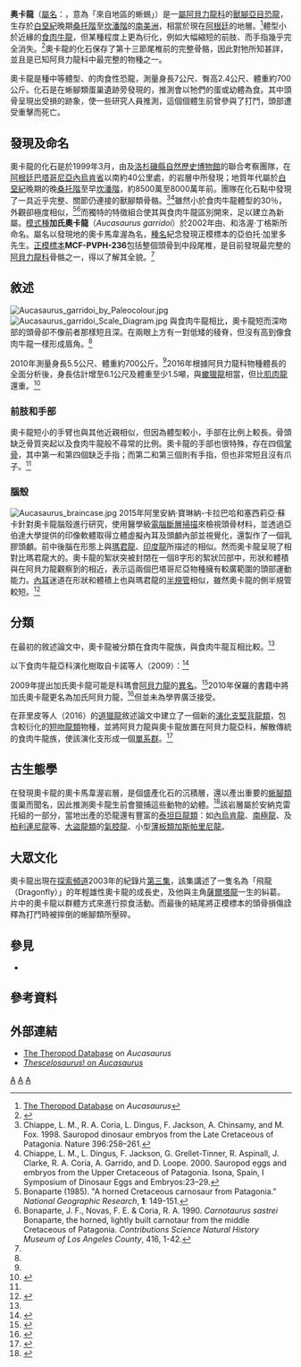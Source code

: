{{Automatic Taxobox
| taxon = Aucasaurus
| fossil_range = [[白堊紀|白堊紀]]晚期<br>{{fossilrange|85|80}}
| image = Aucasaurus.jpg
| image_caption = 骨架模型
| authority = {{link-en|羅多爾夫·科里亞|Rodolfo Coria|Coria|Rodolfo Coria}} ''et al.'', 2002
| type_species = '''加氏奧卡龍<br>''Aucasaurus garridoi'''''
| type_species_authority = Coria ''et al.'', 2002
| synonyms = 
* 加氏[[阿貝力龍|阿貝力龍]] ''Abelisaurus garridoi'' <br><small>{{link-en|葛瑞格利·保羅|Gregory S. Paul|Paul|Gregory S. Paul}}, 2010</small>
}}

'''奥卡龍'''（[[屬名|屬名]]：{{lang|la|''Aucasaurus''}}，意為「來自{{link-en|奧卡·馬韋渥|Auca Mahuevo}}地區的蜥蜴」）是一[[屬|屬]][[阿貝力龍科|阿貝力龍科]]的[[獸腳亞目|獸腳亞目]][[恐龍|恐龍]]，生存於[[白堊紀|白堊紀]]晚期[[桑托階|桑托階]]至[[坎潘階|坎潘階]]的[[南美洲|南美洲]]，相當於現在[[阿根廷|阿根廷]]的{{link-en|安納克雷托組|Anacleto Formation}}地層。<ref>[https://web.archive.org/web/20130929072019/http://archosaur.us/theropoddatabase/Ceratosauria.htm#Aucasaurusgarridoi The Theropod Database] on ''Aucasaurus''</ref>體型小於近緣的[[食肉牛龍|食肉牛龍]]，但某種程度上更為衍化，例如大幅縮短的前肢、而手指幾乎完全消失。<ref name=Coriaetal.2002>{{Cite journal | last1 = Coria | first1 = R. A. | last2 = Chiappe | first2 = L. M. | last3 = Dingus | first3 = L. | title = A new close relative of ''Carnotaurus sastrei'' Bonaparte 1985 (Theropoda: Abelisauridae) from the Late Cretaceous of Patagonia | journal = Journal of Vertebrate Paleontology | volume = 22 | issue = 2 | pages = 460 | year = 2002 | doi = 10.1671/0272-4634(2002)022[0460:ANCROC]2.0.CO;2 }}</ref>奧卡龍的化石保存了第十三節尾椎前的完整骨骼，因此對牠所知甚詳，並且是已知阿貝力龍科中最完整的物種之一。

奧卡龍是種中等體型、{{link-en|二足行動|Bipedalism}}的肉食性恐龍，測量身長7公尺、臀高2.4公尺、體重約700公斤。化石是在蜥腳類蛋巢遺跡旁發現的，推測會以牠們的蛋或幼體為食。其中頭骨呈現出受損的跡象，使一些研究人員推測，這個個體生前曾參與了打鬥，頭部遭受重擊而死亡。

==發現及命名==
奧卡龍的化石是於1999年3月，由{{link-en|卡門佛內斯博物館|Museo Carmen Funes}}及[[洛杉磯縣自然歷史博物館|洛杉磯縣自然歷史博物館]]的聯合考察團隊，在[[阿根廷|阿根廷]][[巴塔哥尼亞|巴塔哥尼亞]][[內烏肯省|內烏肯省]]{{link-es|奧卡馬韋達火山|Reserva provincial Auca Mahuida}}以南約40公里處，{{link-en|科羅拉多河亞群|Río Colorado Subgroup}}{{link-en|內烏肯盆地|Neuquén Basin}}的{{link-en|安納克雷托組|Anacleto Formation}}岩層中所發現；地質年代屬於[[白堊紀|白堊紀]]晚期的晚[[桑托階|桑托階]]至早[[坎潘階|坎潘階]]，約8500萬至8000萬年前。團隊在{{link-en|奧卡馬韋渥|Auca Mahuevo}}化石點中發現了一具近乎完整、關節仍連接的獸腳類骨骼。<ref name = CHI98>Chiappe, L. M., R. A. Coria, L. Dingus, F. Jackson, A. Chinsamy, and M. Fox. 1998. Sauropod dinosaur embryos from the Late Cretaceous of Patagonia. Nature 396:258–261.</ref><ref name = CHI00>Chiappe, L. M.,  L. Dingus, F. Jackson, G. Grellet-Tinner, R. Aspinall, J. Clarke, R. A. Coria, A. Garrido, and D. Loope. 2000. Sauropod eggs and embryos from the Upper Cretaceous of Patagonia. Isona, Spain, I Symposium of Dinosaur Eggs and Embryos:23–29.</ref>雖然小於食肉牛龍體型的30％，外觀卻極度相似，<ref name=BON85>Bonaparte (1985). "A horned Cretaceous carnosaur from Patagonia." ''National Geographic Research'', '''1''': 149-151.</ref><ref name=BON90>Bonaparte, J. F., Novas, F. E. & Coria, R. A. 1990. ''Carnotaurus sastrei'' Bonaparte, the horned, lightly built carnotaur from the middle Cretaceous of Patagonia. ''Contributions Science Natural History Museum of Los Angeles County'', 416, 1-42.</ref>而獨特的特徵組合使其與食肉牛龍區別開來，足以建立為新屬。[[模式種|模式種]]'''加氏奧卡龍'''（''Aucasaurus garridoi''）於2002年由{{link-en|羅多爾夫·科里亞|Rodolfo Coria}}、{{link-en|路易斯·奇亞培|Luis M. Chiappe}}和洛渥·丁格斯所命名。屬名以發現地的奧卡馬韋渥為名，[[種名|種名]]紀念發現正模標本的亞伯托·加里多先生。[[正模標本|正模標本]]'''MCF-PVPH-236'''包括整個頭骨到中段尾椎，是目前發現最完整的[[阿貝力龍科|阿貝力龍科]]骨骼之一，得以了解其全貌。<ref name=Coriaetal.2002/>

==敘述==
[[File:Aucasaurus_garridoi_by_Paleocolour.jpg|left]]
[[File:Aucasaurus_garridoi_Scale_Diagram.jpg|right]]
與食肉牛龍相比，奧卡龍短而深吻部的頭骨卻不像前者那樣短且深。在兩眼上方有一對低矮的稜脊，但沒有高到像食肉牛龍一樣形成眉角。<ref name="Michael J. Benton, Prehistoric Life" />

2010年{{link-en|葛瑞格利·保羅|Gregory S. Paul}}測量身長5.5公尺、體重約700公斤。<ref name=":2"/>2016年根據阿貝力龍科物種體長的全面分析後，身長估計增至6.1公尺及體重至少1.5噸，與[[蠍獵龍|蠍獵龍]]相當，但比[[肌肉龍|肌肉龍]]還重。<ref>{{cite journal |last1 = Grillo | first1 = O. N. | last2 = Delcourt | first2 = R. |date = 2016 | title = Allometry and body length of abelisauroid theropods: ''Pycnonemosaurus nevesi'' is the new king | journal = Cretaceous Research | volume = 69 | pages = 71–89 | doi = 10.1016/j.cretres.2016.09.001}}</ref>

===前肢和手部===
奧卡龍短小的手臂也與其他近親相似，但因為體型較小，手部在比例上較長。骨頭缺乏骨質突起以及食肉牛龍般不尋常的比例。奧卡龍的手部也很特殊，存在四個[[掌骨|掌骨]]，其中第一和第四個缺乏手指；而第二和第三個則有手指，但也非常短且沒有爪子。<ref name="Michael J. Benton, Prehistoric Life" />

===腦殼===
[[File:Aucasaurus_braincase.jpg|thumb]]
2015年阿里安納·寶琳納-卡拉巴哈和塞西莉亞·蘇卡針對奧卡龍腦殼進行研究，使用醫學級[[電腦斷層掃描|電腦斷層掃描]]來檢視頭骨材料，並透過亞伯達大學提供的印像軟體取得立體虛擬內耳及頭顱內部並視覺化，還製作了一個乳膠頭顱{{link-en|內模|Endocast}}。前中後腦在形態上與[[瑪君龍|瑪君龍]]、[[印度龍|印度龍]]所描述的相似。然而奧卡龍呈現了相對比瑪君龍大的{{link-en|絮狀突|Flocculus}}。奧卡龍的絮狀突被封閉在一個8字形的絮狀凹部中，形狀和體積與在阿貝力龍觀察到的相近，表示這兩個巴塔哥尼亞物種擁有較廣範圍的頭部運動能力。[[內耳|內耳]]迷道在形狀和體積上也與瑪君龍的[[半規管|半規管]]相似，雖然奧卡龍的側半規管較短。<ref name="paulina2015">{{cite journal | last1 = Paulina-Carabajal | first1 = A. | last2 = Succar | first2 = C. | date = 2015 | title = The endocranial morphology and inner ear of the abelisaurid theropod ''Aucasaurus garridoi'' | url = http://app.pan.pl/article/item/app20130037.html | journal = Acta Palaeontologica Polonica | doi = 10.4202/app.2013.0037 | access-date = 2021-01-02 | archive-date = 2020-07-26 | archive-url = https://web.archive.org/web/20200726112813/http://app.pan.pl/article/item/app20130037.html | dead-url = no }}</ref>

==分類==
在最初的敘述論文中，奧卡龍被分類在食肉牛龍族，與食肉牛龍互相比較。<ref name=Coriaetal.2002/>

以下食肉牛龍亞科演化樹取自卡諾等人（2009）：<ref name=canalle>{{Cite journal | last1 = Canale | first1 = J. I. | last2 = Scanferla | first2 = C. A. | last3 = Agnolin | first3 = F. L. | last4 = Novas | first4 = F. E. | title = New carnivorous dinosaur from the Late Cretaceous of NW Patagonia and the evolution of abelisaurid theropods | doi = 10.1007/s00114-008-0487-4 | journal = Naturwissenschaften | volume = 96 | issue = 3 | pages = 409–414 | year = 2008 | pmid =  19057888|bibcode = 2009NW.....96..409C | hdl = 11336/52024 | url = http://ri.conicet.gov.ar/bitstream/11336/52024/2/CONICET_Digital_Nro.bb3aab98-664b-4ce7-9a06-8bfce03c8ae1_A.pdf }}</ref>

{{clade| style=font-size:100%; line-height:85%
|label1=[[食肉牛龍亞科|食肉牛龍亞科]] Carnotaurinae
|1={{clade
   |1=[[瑪君龍|瑪君龍]] ''Majungasaurus'' [[File:Majungasaurus_BW_(flipped).jpg|80 px]]
   |label2=[[短吻龍類|短吻龍類]] Brachyrostra
   |2={{clade
      |label1=[[食肉牛龍亞科|食肉牛龍族]] Carnotaurini
      |1={{clade
         |1='''奧卡龍 ''Aucasaurus''''' [[File:Aucasaurus_garridoi_by_Paleocolour.jpg|80 px]]
         |2=[[食肉牛龍|食肉牛龍]] ''Carnotaurus''  [[File:Carnotaurus_2017.png|80 px]] }}
      |2={{clade
         |1=[[肌肉龍|肌肉龍]] ''Ilokelesia'' [[File:Ilokelesia_(flipped).jpg|80 px]]
         |2={{clade
            |1=[[蠍獵龍|蠍獵龍]] ''Skorpiovenator'' [[File:Skorpiovenator_bustingorryi.jpg|80 px]]
            |2=[[爆誕龍|爆誕龍]] ''Ekrixinatosaurus'' [[File:Ekrixinatosaurus_novasi_by_Henrique_Paes.png|80 px]] }} }} }} }} }}

2009年{{link-en|費南多·諾瓦斯|Fernando Novas}}提出加氏奧卡龍可能是科瑪會[[阿貝力龍|阿貝力龍]]的[[異名|異名]]。<ref name=":1">{{Cite book|last=Novas|first=F.E.|title=The Age of Dinosaurs in South America|publisher=Indiana University Press|year=2009|isbn=9780253352897|pages=281}}</ref>2010年保羅的書籍中將加氏奧卡龍更名為加氏阿貝力龍，<ref name=":2">{{Cite book|last=Paul|first=G.S.|title=The Princeton Field Guide to Dinosaurs|publisher=Princeton University Press|year=2010|isbn=9781400836154}}</ref>但並未為學界廣泛接受。

在菲里皮等人（2016）的[[道獵龍|道獵龍]]敘述論文中建立了一個新的[[演化支|演化支]][[堅背龍類|堅背龍類]]，包含較衍化的[[短吻龍類|短吻龍類]]物種，並將阿貝力龍與奧卡龍放置在阿貝力龍亞科，解散傳統的食肉牛龍族，使該演化支形成一個[[單系群|單系群]]。<ref name="filippi">{{cite journal |author=Leonardo S. Filippi |author2=Ariel H. Méndez |author3=Rubén D. Juárez Valieri |author4=Alberto C. Garrido |year=2016 |title=A new brachyrostran with hypertrophied axial structures reveals an unexpected radiation of latest Cretaceous abelisaurids |journal=Cretaceous Research |volume=61 |pages=209–219 |doi=10.1016/j.cretres.2015.12.018 }}</ref>

==古生態學==
在發現奧卡龍的奧卡馬韋渥岩層，是個盛產化石的沉積層，還以產出重要的[[蜥腳類|蜥腳類]]蛋巢而聞名，因此推測奧卡龍生前會獵捕這些動物的幼體。<ref name="Michael J. Benton, Prehistoric Life">{{cite book|last=Benton|first=Michael J.|title=Prehistoric Life|url=https://archive.org/details/prehistoriclifet0000unse|year=2012|publisher=Dorling Kindersley|location=Edinburgh, Scotland|isbn=978-0-7566-9910-9|page=[https://archive.org/details/prehistoriclifet0000unse/page/320 320]}}</ref>該岩層屬於安納克雷托組的一部分，當地出產的恐龍還有豐富的[[泰坦巨龍類|泰坦巨龍類]]：如[[內烏肯龍|內烏肯龍]]、[[南極龍|南極龍]]、及[[柏利連尼龍|柏利連尼龍]]等、[[大盜龍類|大盜龍類]]的[[氣腔龍|氣腔龍]]、小型[[薄板類|薄板類]][[加斯帕里尼龍|加斯帕里尼龍]]。

==大眾文化==
奧卡龍出現在[[探索頻道|探索頻道]]2003年的紀錄片{{link-en|恐龍星球|Dinosaur Planet (TV series)}}[https://www.youtube.com/watch?v=jX5ff4of1TQ&ab_channel=Dakotaraptor 第三集]，該集講述了一隻名為「飛龍（Dragonfly）」的年輕雄性奧卡龍的成長史，及他與主角[[薩爾塔龍|薩爾塔龍]]一生的糾葛。片中的奧卡龍以群體方式來進行掠食活動。而最後的結尾將正模標本的頭骨損傷詮釋為打鬥時被摔倒的蜥腳類所壓碎。

==參見==
* {{link-en|角鼻龍類研究歷史|Timeline of ceratosaur research}}

==參考資料==
{{reflist}}

== 外部連結 ==
*[https://web.archive.org/web/20070330005843/http://staff.washington.edu/eoraptor/Ceratosauria.htm#Aucasaurusgarridoi The Theropod Database] on ''Aucasaurus''
*[https://web.archive.org/web/20090626145744/http://www.thescelosaurus.com/abelisauridae.htm ''Thescelosaurus''! on ''Aucasaurus'']

{{獸腳亞目|B.|state=expanded}}
{{Taxonbar|from=Q131185}}
{{Portalbar|生物學|恐龍}}

[[Category:上白堊紀恐龍|A]]
[[Category:南美洲恐龍|A]]
[[Category:阿貝力龍科|A]]